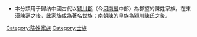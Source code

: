 {{Catnav|頁面分類|历史|歷史學|系譜學|漢族姓氏|陈姓}}
{{Catnav|頁面分類|人文學科|歷史學|系譜學|漢族姓氏|陈姓}}
{{Catnav|頁面分類|人类学|文化人类学|家世與傳承|系譜學|漢族姓氏|陈姓}}

*本分類用于歸纳中國古代以[[颍川郡|颍川郡]]（今[[河南省|河南省]]中部）為郡望的陳姓家族。在東漢[[陳寔|陳寔]]之後，此家族成為著名[[世族|世族]]；[[陳_(南朝)|南朝陳]]的皇族為潁川陳氏之後。
[[Category:陈姓家族|Category:陈姓家族]]
[[Category:士族|Category:士族]]